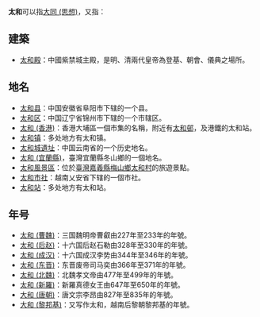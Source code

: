 '''太和'''可以指[[大同_(思想)|大同 (思想)]]，又指：

==建築==
*[[太和殿|太和殿]]：中國紫禁城主殿，是明、清兩代皇帝為登基、朝會、儀典之場所。

==地名==
*[[太和县|太和县]]：中国安徽省阜阳市下辖的一个县。
*[[太和区|太和区]]：中国辽宁省锦州市下辖的一个市辖区。
*[[太和_(香港)|太和 (香港)]]：香港大埔區一個市集的名稱，附近有[[太和邨|太和邨]]，及港鐵的太和站。
*[[太和镇|太和镇]]：多处地方有太和镇。
*[[太和城遺址|太和城遺址]]：中国云南省的一个历史地名。
*[[太和_(宜蘭縣)|太和 (宜蘭縣)]]，臺灣宜蘭縣冬山鄉的一個地名。
*[[太和風景區|太和風景區]]：位於[[臺灣|臺灣]][[嘉義縣|嘉義縣]][[梅山鄉_(台灣)|梅山鄉]][[太和村_(嘉義縣)|太和村]]的旅遊景點。
*[[太和市社|太和市社]]：越南乂安省下辖的一個市社。
*[[太和站|太和站]]：多处地方有太和站。

==年号==
*[[太和_(曹魏)|太和 (曹魏)]]：三国魏明帝曹叡由227年至233年的年號。
*[[太和_(后赵)|太和 (后赵)]]：十六国后赵石勒由328年至330年的年號。
*[[太和_(成汉)|太和 (成汉)]]：十六国成汉李势由344年至346年的年號。
*[[太和_(东晋)|太和 (东晋)]]：东晋废帝司马奕由366年至371年的年號。
*[[太和_(北魏)|太和 (北魏)]]：北魏孝文帝由477年至499年的年號。
*[[太和_(新羅)|太和 (新羅)]]：新羅真德女王由647年至650年的年號。
*[[大和_(唐朝)|大和 (唐朝)]]：唐文宗李昂由827年至835年的年號。
*[[大和_(黎邦基)|大和 (黎邦基)]]：又写作太和，越南后黎朝黎邦基的年號。

{{disambig|Cat=二字亞洲相關消歧義}}